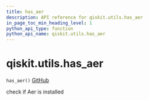 ```yaml
---
title: has_aer
description: API reference for qiskit.utils.has_aer
in_page_toc_min_heading_level: 1
python_api_type: function
python_api_name: qiskit.utils.has_aer
---
```


# qiskit.utils.has\_aer

<span id="qiskit.utils.has_aer" />

`has_aer()` [GitHub](https://github.com/qiskit/qiskit/tree/stable/0.21/qiskit/utils/backend_utils.py "view source code")

check if Aer is installed

